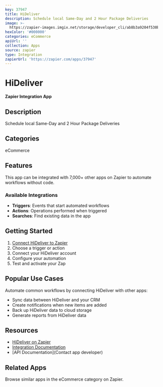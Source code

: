 ```yaml
---
key: 37947
title: HiDeliver
description: Schedule local Same-Day and 2 Hour Package Deliveries
image: >-
  https://zapier-images.imgix.net/storage/developer_cli/ab8b3a9204f530b211d069ae97740a10.png?auto=format%2Ccompress&ixlib=python-3.0.0&q=50
hexColor: '#000000'
categories: eCommerce
apiUrl: ''
collection: Apps
source: zapier
type: Integration
zapierUrl: 'https://zapier.com/apps/37947'
---
```

# HiDeliver

**Zapier Integration App**

## Description

Schedule local Same-Day and 2 Hour Package Deliveries

## Categories

eCommerce

## Features

This app can be integrated with 7,000+ other apps on Zapier to automate workflows without code.

### Available Integrations

- **Triggers**: Events that start automated workflows
- **Actions**: Operations performed when triggered
- **Searches**: Find existing data in the app

## Getting Started

1. [Connect HiDeliver to Zapier](https://zapier.com/apps/37947)
2. Choose a trigger or action
3. Connect your HiDeliver account
4. Configure your automation
5. Test and activate your Zap

## Popular Use Cases

Automate common workflows by connecting HiDeliver with other apps:

- Sync data between HiDeliver and your CRM
- Create notifications when new items are added
- Back up HiDeliver data to cloud storage
- Generate reports from HiDeliver data

## Resources

- [HiDeliver on Zapier](https://zapier.com/apps/37947)
- [Integration Documentation](https://zapier.com/apps/37947/integrations)
- [API Documentation](Contact app developer)

## Related Apps

Browse similar apps in the eCommerce category on Zapier.
